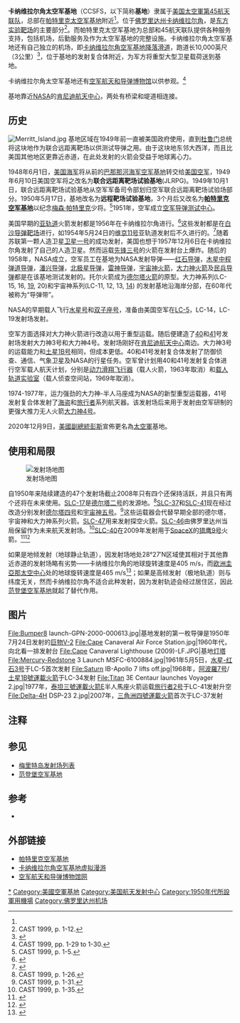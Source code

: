 {{noteTA
|G1=Aero
|T=zh-hant:卡納維拉角太空軍基地;zh-hans:卡纳维拉尔角太空军基地;
|1=zh-hant:卡納維拉角;zh-hans:卡纳维拉尔角;
|2=zh-hant:空軍太空暨飛彈博物館;zh-hans:空军航天和导弹博物馆;
|3=zh-hant:飛彈;zh-hans:导弹;
|4=zh-hant:太空;zh-hans:航天;
|5=zh-hant:農神1B號;zh-hans:土星1B号;
|6=zh-hant:三角洲;zh-hans:德尔塔;
}}
{{coord|28|29|20|N|80|34|40|W|region:US-DC_type:landmark|display=title}}
{{Infobox nrhp
 | name = Cape Canaveral Space Force Station
[[File:US_Space_Force_Seal.png|80px]]<br />隶属于[[美国太空軍|美国太空軍]]
 | nrhp_type =
 | image = Cape canaveral.jpg
 | caption = 太空中看基地
 | location = [[美国|美国]][[佛罗里达州|佛罗里达州]][[卡纳维拉尔角|卡纳维拉尔角]]
 | locmapin = USA Florida
 | map_caption = 在佛罗里达州的位置
 | area = 1325英亩（5.36平方公里）<ref name=nrhp/>
 | built = 20世纪50年代<ref name=fhtic>{{cite web |url=http://www.flheritage.com/services/sites/fht/record_t.cfm?ID=74&type=c&index=5 |title=Cape Canaveral Air Force Station |date=2007-09-23 |work=Florida Heritage Tourism Interactive Catalog |publisher=Florida's Office of Cultural and Historical Programs |deadurl=yes |archiveurl=https://web.archive.org/web/20071214025642/http://www.flheritage.com/services/sites/fht/record_t.cfm?ID=74&type=c&index=5 |archivedate=2007-12-14 |accessdate=2009-08-19 }}</ref>
 | architect =
 | architecture =
 | designated_nrhp_type =
 | added = 1984年4月16日
 | refnum = 84003872<ref name=nrhp>{{cite web|url=http://www.nationalregisterofhistoricplaces.com/FL/Brevard/state.html|title=National Register of Historical Places—Florida (FL), Brevard County|date=2007-09-23|work=National Register of Historic Places|publisher=National Park Service|access-date=2009-08-19|archive-date=2020-07-12|archive-url=https://web.archive.org/web/20200712230750/http://www.nationalregisterofhistoricplaces.com/FL/brevard/state.html|dead-url=no}}</ref>
 | visitation_num =
 | visitation_year =
 | governing_body = [[美国国防部|美国国防部]]<ref name=paf>{{cite web |url=http://www.patrick.af.mil/questions/topic.asp?id=664 |title=Patrick Air Force Base—FAQ Topic |work= |publisher=Patrick Air Force Base |deadurl=yes |archiveurl=https://web.archive.org/web/20071117021743/http://www.patrick.af.mil/questions/topic.asp?id=664 |archivedate=2007-11-17 |accessdate=2009-08-19 }}</ref>
}}
'''卡纳维拉尔角太空军基地'''（CCSFS，以下简称'''基地'''）隶属于[[美国太空軍|美国太空軍]][[第45航天联队|第45航天联队]]，总部在[[帕特里克太空军基地|帕特里克太空军基地]]附近<ref name=paf/>。位于[[佛罗里达州|佛罗里达州]][[卡纳维拉尔角|卡纳维拉尔角]]，是[[东方实验靶场|东方实验靶场]]的主要部分<ref name="CAST_p1-12"> CAST 1999, p. 1-12.</ref>。而帕特里克太空军基地为总部和45航天联队提供各种服务支持，包括机场，后勤服务及作为太空军基地的完整设施。卡纳维拉尔角太空军基地还有自己独立的机场，即[[卡纳维拉尔角空军基地降落滑道|卡纳维拉尔角空军基地降落滑道]]，跑道长10,000英尺（3公里）<ref>{{cite web | url = http://worldaerodata.com/wad.cgi?id=US75885 | title = World Aero Data: Cape Cnaveral AFS Skid Strip—XMR | accessdate = 2008-08-31 | work =  | publisher =  | date =  | archive-url = https://www.webcitation.org/67XH2nm7d?url=http://worldaerodata.com/wad.cgi?id=US75885 | archive-date = 2012-05-09 | dead-url = yes }}</ref>，位于基地的发射复合体附近，为军方将重型大型卫星载荷送到基地。

卡纳维拉尔角太空军基地还有[[空军航天和导弹博物馆|空军航天和导弹博物馆]]以供参观。<ref name="CAST_p1-29"> CAST 1999, pp. 1-29 to 1-30.</ref>

基地靠近[[NASA|NASA]]的[[肯尼迪航天中心|肯尼迪航天中心]]，两处有桥梁和堤道相连接。

== 历史 ==
[[File:Merritt_Island.jpg|thumb]]
基地区域在1949年前一直被美国政府使用，直到[[哈里·S·杜鲁门|杜鲁门]]总统将这块地作为联合远距离靶场以供测试导弹之用。由于这块地东邻大西洋，而且比美国其他地区更靠近赤道，在此处发射的火箭会受益于地球离心力。

1948年6月1日，[[美国海军|美国海军]]将从前的[[巴那那河海军空军基地|巴那那河海军空军基地]]转交给[[美国空军|美国空军]]，1949年6月10日美国空军将之改名为'''联合远距离靶场试验基地'''(JLRPG)。1949年10月1日，联合远距离靶场试验基地从空军军备司令部划归空军联合远距离靶场试验场部分。1950年5月17日，基地改名为'''远程靶场试验基地'''，3个月后又改名为'''[[帕特里克空军基地|帕特里克空军基地]]'''以纪念[[梅森·帕特里克|梅森·帕特里克]]少将。<ref name="CAST_p1-5"> CAST 1999, p. 1-5.</ref>1951年，空军成立[[东方实验靶场|空军导弹测试中心]]。

美国早期的[[亚轨道|亚轨道]]火箭发射都是1956年在卡纳维拉尔角进行。<ref>{{Cite web |url=http://www.astronautix.com/sites/capallc5.htm |title=卡纳维拉尔角 LC5 |accessdate=2009-08-19 |archive-date=2009-04-14 |archive-url=https://web.archive.org/web/20090414180519/http://www.astronautix.com/sites/capallc5.htm |dead-url=no }}</ref>这些发射都是在[[白沙导弹靶场|白沙导弹靶场]]进行，如1954年5月24日的[[维京11号|维京11号]]亚轨道发射后不久进行的。<ref>{{Cite web |url=http://www.astronautix.com/lvs/viking.htm |title=宇航百科全书 |accessdate=2009-08-19 |archive-date=2007-02-21 |archive-url=https://web.archive.org/web/20070221104441/http://www.astronautix.com/lvs/viking.htm |dead-url=no }}</ref>随着苏联第一颗人造卫星[[卫星一号|卫星一号]]的成功发射，美国也想于1957年12月6日在卡纳维拉尔角发射了自己的人造卫星。然而运载[[先锋三号|先锋三号]]的火箭在发射台上爆炸。随后的1958年，NASA成立，空军员工在基地为NASA发射导弹——[[红石导弹|红石导弹]]，[[PGM-19朱庇特弹道导弹|木星中程弹道导弹]]，[[MGM-31潘兴|潘兴导弹]]，[[北极星弹道导弹|北极星导弹]]，[[PGM-17雷神导弹|雷神导弹]]，[[宇宙神火箭|宇宙神火箭]]，[[泰坦系列運載火箭|大力神火箭]]及[[LGM-30洲際彈道飛彈|民兵导弹]]都是在该基地测试发射的。托尔火箭成为[[德尔塔火箭|德尔塔火箭]]的原型。大力神系列(LC-15, 16, [[卡纳维拉尔角空军基地19号发射复合体|19]], 20)和宇宙神系列(LC-11, 12, 13, [[卡纳维拉尔角空军基地14号发射复合体|14]]) 的发射基地沿海岸分部，在60年代被称为“导弹带”。

NASA的早期载人飞行[[水星号|水星号]]和[[双子座号|双子座号]]，准备由美国空军在[[卡纳维拉尔角空军基地5号发射复合体|LC-5]]，LC-14，LC-19发射场发射。

空军方面选择对大力神火箭进行改造以用于重型运载。随后便建造了[[卡纳维拉尔角空军基地40号航天发射复合体|40]]和[[卡纳维拉尔角空军基地41号航天发射复合体|41]]号发射场发射大力神3号和大力神4号。发射场刚好在[[肯尼迪航天中心|肯尼迪航天中心]]南边。大力神3号的运载能力和[[土星1B号|土星1B号]]相同，但成本更低。40和41号发射复合体发射了防御侦查、通信、气象卫星及NASA的行星任务。空军曾计划用40和41号发射复合体进行空军载人航天计划，分别是[[动力滑翔飞行器|动力滑翔飞行器]]（载人火箭，1963年取消）和[[载人轨道实验室|载人轨道实验室]]（载人侦查空间站，1969年取消）。

1974-1977年，运力强劲的大力神-半人马座成为NASA的新型重型运载器，41号发射复合体发射了[[海盗计划|海盗]]和[[旅行者计划|旅行者]]系列航天器。该发射场后来用于发射由空军研制的更强大推力无人火箭[[大力神4号|大力神4号]]。

2020年12月9日，[[美國副總統|美國副總統]][[邁克·彭斯|彭斯]]宣佈更名為[[美國太空軍|太空軍]]基地。

== 使用和局限 ==
[[File:Launch_complexes_at_Cape_Canaveral_Air_Force_Station.jpg|发射场地图]]

自1950年来陆续建造的47个发射场截止2008年只有四个还保持活跃，并且只有两个还将在未来使用。[[卡纳维拉尔角空军基地17号航天发射复合体|SLC-17]]是[[德尔塔二号|德尔塔二号]]的发源地。<ref name="CAST_p1-26"> CAST 1999, p. 1-26.</ref>[[卡纳维拉尔角空军基地37号航天发射复合体|SLC-37]]和[[卡纳维拉尔角空军基地41号航天发射复合体|SLC-41]]现在经过改造分别发射[[德尔塔四号|德尔塔四号]]和[[宇宙神五号|宇宙神五号]]。<ref name="CAST_p1-31"> CAST 1999, p. 1-31.</ref>这些运载器会代替早期全部的德尔塔，宇宙神和大力神系列火箭。[[卡纳维拉尔角空军基地47号发射复合体|SLC-47]]用来发射探空火箭。[[卡纳维拉尔角空军基地46号发射复合体|SLC-46]]由佛罗里达州当局保留作为未来航天发射场。<ref name="CAST_p1-35"> CAST 1999, p. 1-35.</ref>[[卡纳维拉尔角空军基地40号发射复合体|SLC-40]]在2009年发射用于[[SpaceX|SpaceX]]的[[猎鹰9号|猎鹰9号]]火箭。<ref>{{cite news |url=http://www.spacex.com/press.php?page=31 |title=SPACEX BREAKS GROUND AT CAPE CANAVERAL’S SPACE LAUNCH COMPLEX 40 |publisher=Flight Global |date=2008-02-27 |accessdate=2008-08-31 |author=Rob Coppinger |archive-url=https://web.archive.org/web/20080830032419/http://www.spacex.com/press.php?page=31 |archive-date=2008-08-30 |dead-url=yes }}</ref><ref>{{cite news |url=http://www.flightglobal.com/articles/2008/02/27/221883/spacex-falcon-9-maiden-flight-delayed-by-six-months-to-late-q1.html |title=SpaceX Falcon 9 maiden flight delayed by six months to late Q1 2009 |date=2007-11-01 |accessdate=2008-08-31 |author=Roger G. Gilbertson |archive-date=2008-03-02 |archive-url=https://web.archive.org/web/20080302014629/http://www.flightglobal.com/articles/2008/02/27/221883/spacex-falcon-9-maiden-flight-delayed-by-six-months-to-late-q1.html |dead-url=no }}</ref>

如果是地倾发射（地球静止轨道），因发射场地处28°27′N区域使其相对于其他靠近赤道的发射场略有劣势——卡纳维拉尔角的地球旋转速度是405 m/s，而[[欧洲|欧洲]][[圭亞那太空中心|圭亞那太空中心]]处的地球旋转速度是465 m/s<ref>{{Cite web |url=http://www.astrosociety.org/education/publications/tnl/34/space2.html |title=ASP: Up, Up, and Away |access-date=2009-08-19 |archive-url=https://web.archive.org/web/20110808040657/http://www.astrosociety.org/education/publications/tnl/34/space2.html |archive-date=2011-08-08 |dead-url=yes }}</ref>；如果是高倾发射（极地轨道）则与纬度无关，然而卡纳维拉尔角不适合此种发射，因为发射轨迹会经过居住区，因此[[范登堡空军基地|范登堡空军基地]]就起了替代作用。

== 图片 ==
<gallery>
File:Bumper8 launch-GPN-2000-000613.jpg|基地发射的第一枚导弹是1950年7月24日发射的[[巨物火箭|巨物V-2]] 
File:Cape Canaveral Air Force Station.jpg|1960年代，向北看一排发射台
File:Cape Canaveral Lighthouse (2009)-LF.JPG|基地[[灯塔|灯塔]]
File:Mercury-Redstone 3 Launch MSFC-6100884.jpg|1961年5月5日，[[水星-红石3号|水星-红石3号]]于LC-5首次发射
File:Saturn IB-Apollo 7 lifts off.jpg|1968年，[[阿波羅7号|阿波羅7号]]/[[土星1B號運載火箭|土星1B號運載火箭]]于LC-34发射
File:Titan 3E Centaur launches Voyager 2.jpg|1977年，[[泰坦三號運載火箭|泰坦三號運載火箭]]E半人馬座火箭运载[[旅行者2号|旅行者2号]]于LC-41发射升空
File:Delta-4H DSP-23 2.jpg|2007年，[[三角洲四號運載火箭|三角洲四號運載火箭]]首次于LC-37发射
</gallery>

== 注释 ==

{{Reflist|2}}

== 参见 ==
* [[梅里特岛发射场列表|梅里特岛发射场列表]]
* [[范登堡空军基地|范登堡空军基地]]

== 参考 ==
* {{cite web |url=http://www.fas.org/spp/military/facility/99mar_ccas_1.pdf |title=LAUNCH SITE SAFETY ASSESSMENT, SECTION 1.0 EASTERN RANGE GENERAL RANGE CAPABILITIES |accessdate=2008-08-31 |author=Research Triangle Institute Center for Aerospace Technology (CAST) Florida Office |format=PDF |work= |publisher=Federal Aviation Administration |date=March 1999 |archive-date=2012-05-09 |archive-url=https://www.webcitation.org/67XH4x0Rw?url=http://www.fas.org/spp/military/facility/99mar_ccas_1.pdf |dead-url=no }}

== 外部链接 ==
{{Commons category|Cape Canaveral Air Force Station}}
* [http://www.patrick.af.mil/ 帕特里克空军基地]{{Wayback|url=http://www.patrick.af.mil/ |date=20151209044626 }}
* [http://www.robsv.com/cape/ 卡纳维拉尔角空军基地虚拟漫游] {{Wayback|url=http://www.robsv.com/cape/ |date=20201031095954 }}
* [http://www.afspacemuseum.org/ 空军航天和导弹博物馆网] {{Wayback|url=http://www.afspacemuseum.org/ |date=20210211013032 }}

{{Merritt Island}}
{{航天中心}}
{{NASA centers}}
{{美國太空軍}}
{{authority control}}
[[Category:卡纳维拉尔角空军基地|*]]
[[Category:美國空軍基地|Category:美國空軍基地]]
[[Category:美国航天发射中心|Category:美国航天发射中心]]
[[Category:1950年代所設軍用機場|Category:1950年代所設軍用機場]]
[[Category:佛罗里达州机场|Category:佛罗里达州机场]]